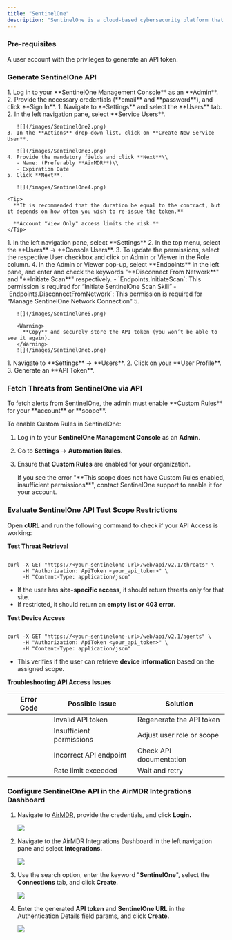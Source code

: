 ```yaml
---
title: "SentinelOne"
description: "SentinelOne is a cloud-based cybersecurity platform that helps protect against cyber threats such as malware, ransomware, and advanced persistent threats (APTs)."
---
```


### Pre-requisites

<Tip>
  A user account with the privileges to generate an API token.
</Tip>

### Generate SentinelOne API

<Steps>
  <Step title="Access SentinelOne Management Console">
    1. Log in to your **SentinelOne Management Console** as an **Admin**.
    2. Provide the necessary credentials (**email** and **password**), and click **Sign In**.
  </Step>
  <Step title="Create a New Service User">
    1. Navigate to **Settings** and select the **Users** tab.
    2. In the left navigation pane, select **Service Users**.

       ![](/images/SentinelOne2.png)
    3. In the **Actions** drop-down list, click on **Create New Service User**.

       ![](/images/SentinelOne3.png)
    4. Provide the mandatory fields and click **Next**\\
       - Name: (Preferably **AirMDR**)\\
       - Expiration Date
    5. Click **Next**.

       ![](/images/SentinelOne4.png)

    <Tip>
      **It is recommended that the duration be equal to the contract, but it depends on how often you wish to re-issue the token.** 

      **Account "View Only" access limits the risk.**
    </Tip>
  </Step>
  <Step title="Assign Scope of Access & Generate API Token">
    1. In the left navigation pane, select **Settings**
    2. In the top menu, select the **Users** → **Console Users**.
    3. To update the permissions, select the respective User checkbox and click on Admin or Viewer in the Role column.
    4. In the Admin or Viewer pop-up, select **Endpoints** in the left pane, and enter and check the keywords "**Disconnect From Network**" and "**Initiate Scan**" respectively.
       - `Endpoints.InitiateScan`: This permission is required for “Initiate SentinelOne Scan Skill”
       - `Endpoints.DisconnectFromNetwork`: This permission is required for “Manage SentinelOne Network Connection”
    5. 

       ![](/images/SentinelOne5.png)

       <Warning>
         **Copy** and securely store the API token (you won’t be able to see it again).
       </Warning>
       ![](/images/SentinelOne6.png)
  </Step>
  <Step title="Generate an API Token">
    1. Navigate to **Settings** → **Users**.
    2. Click on your **User Profile**.
    3. Generate an **API Token**.
  </Step>
</Steps>

### Fetch Threats from SentinelOne via API

<Note>
  To fetch alerts from SentinelOne, the admin must enable **Custom Rules** for your **account** or **scope**.
</Note>

To enable Custom Rules in SentinelOne:

1. Log in to your **SentinelOne Management Console** as an **Admin**.
2. Go to **Settings** → **Automation Rules**.
3. Ensure that **Custom Rules** are enabled for your organization.

   <Tip>
     If you see the error "**This scope does not have Custom Rules enabled, insufficient permissions**", contact SentinelOne support to enable it for your account.
   </Tip>

### Evaluate SentinelOne API Test Scope Restrictions

Open **cURL** and run the following command to check if your API Access is working:

**Test Threat Retrieval**

```

curl -X GET "https://<your-sentinelone-url>/web/api/v2.1/threats" \
     -H "Authorization: ApiToken <your_api_token>" \
     -H "Content-Type: application/json"
```

- If the user has **site-specific access**, it should return threats only for that site.
- If restricted, it should return an **empty list or 403 error**.

**Test Device Access**

```

curl -X GET "https://<your-sentinelone-url>/web/api/v2.1/agents" \
     -H "Authorization: ApiToken <your_api_token>" \
     -H "Content-Type: application/json"
```

- This verifies if the user can retrieve **device information** based on the assigned scope.

**Troubleshooting API Access Issues**

| Error Code | Possible Issue           | Solution                  |
| ---------- | ------------------------ | ------------------------- |
|            | Invalid API token        | Regenerate the API token  |
|            | Insufficient permissions | Adjust user role or scope |
|            | Incorrect API endpoint   | Check API documentation   |
|            | Rate limit exceeded      | Wait and retry            |

### Configure SentinelOne API in the AirMDR Integrations Dashboard

1. Navigate to [AirMDR](https://app.airmdr.com/auth/login), provide the credentials, and click **Login.**

   ![](/images/Datadog11.png)
2. Navigate to the AirMDR Integrations Dashboard in the left navigation pane and select **Integrations.**

   ![](/images/Datadog9.png)
3. Use the search option, enter the keyword "**SentinelOne**", select the **Connections** tab, and click **Create**.

   ![](/images/SentinelOne.png)
4. Enter the generated **API token** and **SentinelOne URL** in the Authentication Details field params, and click **Create.**

   ![](/images/SentinelOne1.png)